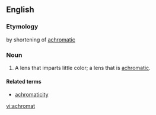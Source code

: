 ==English==
===Etymology===
by shortening of [[achromatic]]
===Noun===
{{en-noun}}
# A lens that imparts little color; a lens that is [[achromatic]].
====Related terms====
*[[achromaticity]]

[[vi:achromat]]
